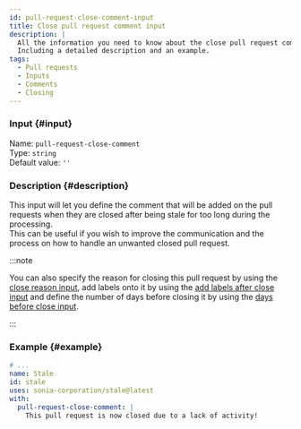 ```yaml
---
id: pull-request-close-comment-input
title: Close pull request comment input
description: |
  All the information you need to know about the close pull request comment input.
  Including a detailed description and an example.
tags:
  - Pull requests
  - Inputs
  - Comments
  - Closing
---
```


### Input {#input}

Name: `pull-request-close-comment`  
Type: `string`  
Default value: `''`

### Description {#description}

This input will let you define the comment that will be added on the pull requests when they are closed after being stale for too long during the processing.  
This can be useful if you wish to improve the communication and the process on how to handle an unwanted closed pull request.

:::note

You can also specify the reason for closing this pull request by using the [close reason input](pull-request-close-reason-input),
add labels onto it by using the [add labels after close input](pull-request-add-labels-after-close-input)
and define the number of days before closing it by using the [days before close input](pull-request-days-before-close-input).

:::

### Example {#example}

```yml {6-7}
# ...
name: Stale
id: stale
uses: sonia-corporation/stale@latest
with:
  pull-request-close-comment: |
    This pull request is now closed due to a lack of activity!
```
